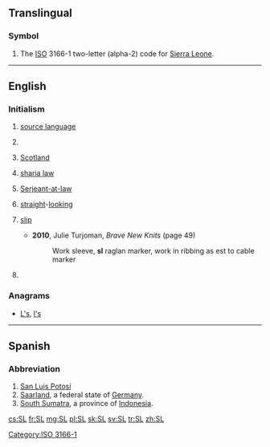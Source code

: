 {{also|.sl|s.l.}}
==Translingual==

===Symbol===
{{head|mul|symbol}}

# The [[ISO]] 3166-1 two-letter (alpha-2) code for [[Sierra Leone]].

[[Category:ISO 3166-1]]

----

==English==

===Initialism===
{{rfc-header|Initialism}}
{{en-initialism}}

# {{label|en|linguistics}} [[source language]]
# {{label|en|politics}} {{w|Sendero Luminoso}}
# {{label|en|politics}} [[Scotland]]
# {{label|en|on Muslim forums}} [[sharia law]]
# {{label|en|law}} {{label|en|historical|used postnominally}} [[w:Serjeant-at-law|Serjeant-at-law]]
# {{label|en|in gay [[personal ad]]s}} [[straight]]-[[looking]]
# {{label|en|knitting}} [[slip]]
#* '''2010''', Julie Turjoman, ''Brave New Knits'' (page 49)
#*: Work sleeve, '''sl''' raglan marker, work in ribbing as est to cable marker
# {{label|en|internet}} {{w|Second Life}}

===Anagrams===
* [[L's#English|L's]], [[l's#English|l's]]

----

==Spanish==

===Abbreviation===
{{rfc-header|Abbreviation}}
{{head|es|abbreviation}}

# [[San Luis Potosí]] {{gloss|Mexican state}}
# [[Saarland]], a federal state of [[Germany]].
# [[South Sumatra]], a province of [[Indonesia]].

[[cs:SL]]
[[fr:SL]]
[[mg:SL]]
[[pl:SL]]
[[sk:SL]]
[[sv:SL]]
[[tr:SL]]
[[zh:SL]]